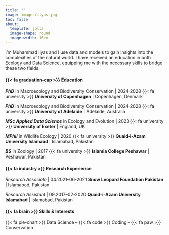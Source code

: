 ```yaml
---
title: ""
image: images/ilyas.jpg
toc: false
about: 
  template: jolla
  image-shape: round
  image-width: 16em
---
```


<!-- ::: {.small-text} -->

I'm Muhammad Ilyas and I use data and models to gain insights into the complexities of the natural world. I have received an education in both Ecology and Data Science, equipping me with the necessary skills to bridge these two fields. <!-- ::: -->

#### {{< fa graduation-cap >}} **Education**

***PhD*** in Macroecology and Biodiversity Conservation \| 2024-2028
{{< fa university >}} **University of Copenhagen** \| Copenhagen, Denmark

***PhD*** in Macroecology and Biodiversity Conservation \| 2024-2028
{{< fa university >}} **University of Adelaide** \| Adelaide, Australia

***MSc Applied Data Science*** in Ecology and Evolution \| 2023
{{< fa university >}} **University of Exeter** \| England, UK

***MPhil*** in Wildlife Ecology \| 2020
{{< fa university >}} **Quaid-i-Azam University Islamabd** \| Islamabad, Pakistan

***BS*** in Zoology \| 2017
{{< fa university >}} **Islamia College Peshawar** \| Peshawar, Pakistan

####  {{< fa industry >}} **Research Experience**

*Research Associate* \| 04.2021--06-2021 
**Snow Leopard Foundation Pakistan** \| Islamabad, Pakistan 

*Research Assistant* \| 09.2017--02-2020
**Quaid-i-Azam University Islamabad** \| Islamabad, Pakistan

#### **{{< fa brain >}} Skills & Interests**
{{< fa pie-chart >}} Data Science -- {{< fa code >}} Coding -- {{< fa paw >}} Conservation
